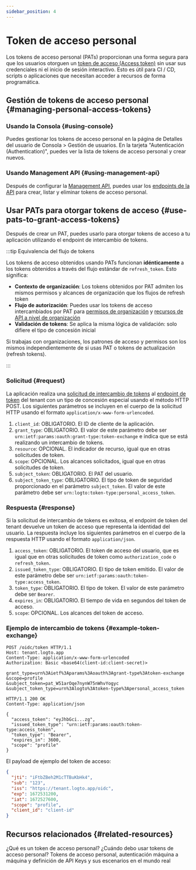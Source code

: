 ```yaml
---
sidebar_position: 4
---
```


# Token de acceso personal

Los tokens de acceso personal (PATs) proporcionan una forma segura para que los usuarios otorguen un [token de acceso (Access token)](https://auth.wiki/access-token) sin usar sus credenciales ni el inicio de sesión interactivo. Esto es útil para CI / CD, scripts o aplicaciones que necesitan acceder a recursos de forma programática.

## Gestión de tokens de acceso personal \{#managing-personal-access-tokens}

### Usando la Consola \{#using-console}

Puedes gestionar los tokens de acceso personal en la página de Detalles del usuario de <CloudLink to="/users">Consola > Gestión de usuarios</CloudLink>. En la tarjeta "Autenticación (Authentication)", puedes ver la lista de tokens de acceso personal y crear nuevos.

### Usando Management API \{#using-management-api}

Después de configurar la [Management API](/integrate-logto/interact-with-management-api/), puedes usar los [endpoints de la API](https://openapi.logto.io/operation/operation-listuserpersonalaccesstokens) para crear, listar y eliminar tokens de acceso personal.

## Usar PATs para otorgar tokens de acceso \{#use-pats-to-grant-access-tokens}

Después de crear un PAT, puedes usarlo para otorgar tokens de acceso a tu aplicación utilizando el endpoint de intercambio de tokens.

:::tip Equivalencia del flujo de tokens

Los tokens de acceso obtenidos usando PATs funcionan **idénticamente** a los tokens obtenidos a través del flujo estándar de `refresh_token`. Esto significa:

- **Contexto de organización**: Los tokens obtenidos por PAT admiten los mismos permisos y alcances de organización que los flujos de refresh token
- **Flujo de autorización**: Puedes usar los tokens de acceso intercambiados por PAT para [permisos de organización](/authorization/organization-permissions) y [recursos de API a nivel de organización](/authorization/organization-level-api-resources)
- **Validación de tokens**: Se aplica la misma lógica de validación: solo difiere el tipo de concesión inicial

Si trabajas con organizaciones, los patrones de acceso y permisos son los mismos independientemente de si usas PAT o tokens de actualización (refresh tokens).

:::

### Solicitud \{#request}

La aplicación realiza una [solicitud de intercambio de tokens](https://auth.wiki/authorization-code-flow#token-exchange-request) al [endpoint de token](/integrate-logto/application-data-structure#token-endpoint) del tenant con un tipo de concesión especial usando el método HTTP POST. Los siguientes parámetros se incluyen en el cuerpo de la solicitud HTTP usando el formato `application/x-www-form-urlencoded`.

1. `client_id`: OBLIGATORIO. El ID de cliente de la aplicación.
2. `grant_type`: OBLIGATORIO. El valor de este parámetro debe ser `urn:ietf:params:oauth:grant-type:token-exchange` e indica que se está realizando un intercambio de tokens.
3. `resource`: OPCIONAL. El indicador de recurso, igual que en otras solicitudes de token.
4. `scope`: OPCIONAL. Los alcances solicitados, igual que en otras solicitudes de token.
5. `subject_token`: OBLIGATORIO. El PAT del usuario.
6. `subject_token_type`: OBLIGATORIO. El tipo de token de seguridad proporcionado en el parámetro `subject_token`. El valor de este parámetro debe ser `urn:logto:token-type:personal_access_token`.

### Respuesta \{#response}

Si la solicitud de intercambio de tokens es exitosa, el endpoint de token del tenant devuelve un token de acceso que representa la identidad del usuario. La respuesta incluye los siguientes parámetros en el cuerpo de la respuesta HTTP usando el formato `application/json`.

1. `access_token`: OBLIGATORIO. El token de acceso del usuario, que es igual que en otras solicitudes de token como `authorization_code` o `refresh_token`.
2. `issued_token_type`: OBLIGATORIO. El tipo de token emitido. El valor de este parámetro debe ser `urn:ietf:params:oauth:token-type:access_token`.
3. `token_type`: OBLIGATORIO. El tipo de token. El valor de este parámetro debe ser `Bearer`.
4. `expires_in`: OBLIGATORIO. El tiempo de vida en segundos del token de acceso.
5. `scope`: OPCIONAL. Los alcances del token de acceso.

### Ejemplo de intercambio de tokens \{#example-token-exchange}

```
POST /oidc/token HTTP/1.1
Host: tenant.logto.app
Content-Type: application/x-www-form-urlencoded
Authorization: Basic <base64(client-id:client-secret)>

grant_type=urn%3Aietf%3Aparams%3Aoauth%3Agrant-type%3Atoken-exchange
&scope=profile
&subject_token=pat_W51arOqe7nynW75nWhvYogyc
&subject_token_type=urn%3Alogto%3Atoken-type%3Apersonal_access_token
```

```
HTTP/1.1 200 OK
Content-Type: application/json

{
  "access_token": "eyJhbGci...zg",
  "issued_token_type": "urn:ietf:params:oauth:token-type:access_token",
  "token_type": "Bearer",
  "expires_in": 3600,
  "scope": "profile"
}
```

El payload de ejemplo del token de acceso:

```json
{
  "jti": "iFtbZBeh2M1cTTBuKbHk4",
  "sub": "123",
  "iss": "https://tenant.logto.app/oidc",
  "exp": 1672531200,
  "iat": 1672527600,
  "scope": "profile",
  "client_id": "client-id"
}
```

## Recursos relacionados \{#related-resources}

<Url href="https://blog.logto.io/api-authentication-with-personal-access-token">
  ¿Qué es un token de acceso personal? ¿Cuándo debo usar tokens de acceso personal?
</Url>

<Url href="https://blog.logto.io/pat-and-api-keys">
  Tokens de acceso personal, autenticación máquina a máquina y definición de API Keys y sus
  escenarios en el mundo real
</Url>
